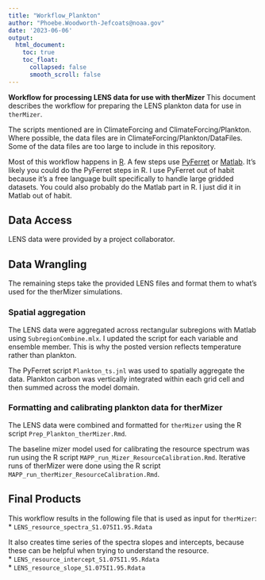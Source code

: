 ```yaml
---
title: "Workflow_Plankton"
author: "Phoebe.Woodworth-Jefcoats@noaa.gov"
date: '2023-06-06'
output: 
  html_document:
    toc: true
    toc_float: 
      collapsed: false
      smooth_scroll: false
---
```


__Workflow for processing LENS data for use with therMizer__
This document describes the workflow for preparing the LENS plankton data for use in `therMizer`.  

The scripts mentioned are in ClimateForcing and ClimateForcing/Plankton.  Where possible, the data 
files are in ClimateForcing/Plankton/DataFiles.  Some of the data files are too large to include in this
repository.

Most of this workflow happens in [R](https://www.r-project.org/).  A few steps use [PyFerret](https://ferret.pmel.noaa.gov/Ferret/) or [Matlab](https://www.mathworks.com/products/matlab.html). 
It's likely you could do the PyFerret steps in R.  I use PyFerret out of habit because it's a free
language built specifically to handle large gridded datasets. You could also probably do the Matlab 
part in R.  I just did it in Matlab out of habit.

## Data Access
LENS data were provided by a project collaborator.

## Data Wrangling
The remaining steps take the provided LENS files and format them to what's used for the 
therMizer simulations.

### Spatial aggregation
The LENS data were aggregated across rectangular subregions with Matlab using 
`SubregionCombine.mlx`.  I updated the script for each variable and ensemble member.  This is why
the posted version reflects temperature rather than plankton.  

The PyFerret script `Plankton_ts.jnl` was used to spatially aggregate the data.  Plankton carbon was
vertically integrated within each grid cell and then summed across the model domain.

### Formatting and calibrating plankton data for therMizer
The LENS data were combined and formatted for `therMizer` using the R script `Prep_Plankton_therMizer.Rmd`.

The baseline mizer model used for calibrating the resource spectrum was run
using the R script `MAPP_run_Mizer_ResourceCalibration.Rmd`.  Iterative runs of therMizer
were done using the R script `MAPP_run_therMizer_ResourceCalibration.Rmd`.

## Final Products
This workflow results in the following file that is used as input for `therMizer`:  
* `LENS_resource_spectra_S1.075I1.95.Rdata`  

It also creates time series of the spectra slopes and intercepts, because these can be helpful when trying to understand the
resource.  
* `LENS_resource_intercept_S1.075I1.95.Rdata`  
* `LENS_resource_slope_S1.075I1.95.Rdata`
